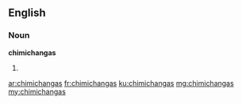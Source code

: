==English==

===Noun===
'''chimichangas'''

# {{plural of|chimichanga}}

[[ar:chimichangas]]
[[fr:chimichangas]]
[[ku:chimichangas]]
[[mg:chimichangas]]
[[my:chimichangas]]
